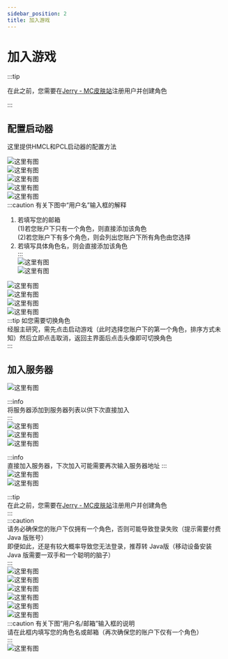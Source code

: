 ```yaml
---
sidebar_position: 2
title: 加入游戏
---
```



# 加入游戏
<Tabs>
  <TabItem value='java' label='Java 版'>

:::tip

在此之前，您需要在[Jerry - MC皮肤站](https://account.mc.jerry.ink/)注册用户并创建角色

:::

## 配置启动器
这里提供HMCL和PCL启动器的配置方法

<Tabs>
  <TabItem value='HMCL' label='HMCL'>

![这里有图](img/20230120005612.png)  
![这里有图](img/20230120005701.png)  
![这里有图](img/20230120005807.png)  
![这里有图](img/20230120005901.png)  
![这里有图](img/20230120005931.png)  
:::caution 有关下图中“用户名”输入框的解释  
1. 若填写您的邮箱  
  (1)若您账户下只有一个角色，则直接添加该角色  
  (2)若您账户下有多个角色，则会列出您账户下所有角色由您选择  
2. 若填写具体角色名，则会直接添加该角色  
:::  
![这里有图](img/20230120010031.png)  
![这里有图](img/20230120010154.png)  
  </TabItem>
  <TabItem value='PCL' label='PCL'>

![这里有图](img/20230120012708.png)  
![这里有图](img/20230120012829.png)  
![这里有图](img/20230120013029.png)  
![这里有图](img/20230120013236.png)  
:::tip 如您需要切换角色  
经服主研究，需先点击启动游戏（此时选择您账户下的第一个角色，排序方式未知）然后立即点击取消，返回主界面后点击头像即可切换角色  
:::  
  </TabItem>
</Tabs>

## 加入服务器  

![这里有图](img/6370fe53ca864.png)  
<Tabs>
  <TabItem value='add-server' label='添加服务器'>

:::info  
将服务器添加到服务器列表以供下次直接加入  
:::  
![这里有图](img/6370fe512d304.png)  
![这里有图](img/6370fe528a329.png)  
![这里有图](img/6370fe526abc7.png)  

  </TabItem>
  <TabItem value='join-in' label='直接连接'>

:::info  
直接加入服务器，下次加入可能需要再次输入服务器地址
:::  
![这里有图](img/6370fe5302930.png)  
![这里有图](img/6370fe5291c41.png)  

  </TabItem>
</Tabs>

  </TabItem>
  <TabItem value='be' label='基岩版'>

:::tip  
在此之前，您需要在[Jerry - MC皮肤站](https://account.mc.jerry.ink/)注册用户并创建角色  
:::  
:::caution  
请务必确保您的账户下仅拥有一个角色，否则可能导致登录失败（提示需要付费 Java 版账号）  
即便如此，还是有较大概率导致您无法登录，推荐转 Java版（移动设备安装 Java 版需要一双手和一个聪明的脑子）  
:::  
![这里有图](img/6371059eae561.png)  
![这里有图](img/6371059c29c17.png)  
![这里有图](img/6371059daa399.png)  
![这里有图](img/6371060b9382b.png)  
![这里有图](img/6371059e50f61.png)  
![这里有图](img/6371059c1ae4e.png)  
:::caution 有关下图“用户名/邮箱”输入框的说明  
请在此框内填写您的角色名或邮箱（再次确保您的账户下仅有一个角色）  
:::  
![这里有图](img/6371060925ad8.png)  
  </TabItem>
</Tabs>